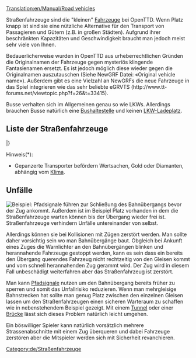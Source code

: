 [[Translation:en/Manual/Road vehicles]]
{{de/Inhaltsverzeichnis}}

Straßenfahrzeuge sind die "kleinen" [[de/Manual/Fahrzeuge#Fahrzeuge/De|Fahrzeuge]] bei OpenTTD. Wenn Platz knapp ist sind sie eine nützliche Alternative für den Transport von Passagieren und Gütern (z.B. in großen Städten). Aufgrund ihrer beschränkten Kapazitäten und Geschwindigkeit braucht man jedoch meist sehr viele von Ihnen. 

Bedauerlicherweise wurden in OpenTTD aus urheberrechtlichen Gründen die Originalnamen der Fahrzeuge gegen mysteriös klingende Fantasienamen ersetzt. Es ist jedoch möglich diese wieder gegen die Originalnamen auszutauschen (Siehe NewGRF Datei: «Original vehicle name»). Außerdem gibt es eine Vielzahl an NewGRFs die neue Fahrzeuge in das Spiel integrieren wie das sehr beliebte eGRVTS (http://www.tt-forums.net/viewtopic.php?f=26&t=33415).

Busse verhalten sich im Allgemeinen genau so wie LKWs. Allerdings brauchen Busse natürlich eine [[de/Manual/Ladebuchten#Bushaltestelle|Bushaltestelle]] und keinen [[de/Manual/Ladebuchten#LKW-Ladeplatz|LKW-Ladeplatz]].

{{en/Todo|Tabelle und darin enthaltene Links übersetzen}}
==Liste der Straßenfahrzeuge==
{{en/VehicleTable/Start}}
{{en/VehicleTable/Header|Passengers and Mail}}
{{en/VehicleTable/Row|
*[[en/Manual/Base Set/Road Vehicles/Buses]]
*[[en/Manual/Base Set/Road Vehicles/Mail Trucks]]
|
*[[en/Manual/Base Set/Road Vehicles/Buses]]
*[[en/Manual/Base Set/Road Vehicles/Mail Trucks]]
|
*[[en/Manual/Base Set/Road Vehicles/Buses]]
*[[en/Manual/Base Set/Road Vehicles/Mail Trucks]]
|
*[[en/Manual/Base Set/Road Vehicles/Buses]]
*[[en/Manual/Base Set/Road Vehicles/Mail Trucks]]
}}
{{en/VehicleTable/Header|Common cargo}}
{{en/VehicleTable/Row|
*[[en/Manual/Base Set/Road Vehicles/Oil Tankers]]
*[[en/Manual/Base Set/Road Vehicles/Goods Trucks]]
*[[en/Manual/Base Set/Road Vehicles/Grain Trucks]]
*[[en/Manual/Base Set/Road Vehicles/Livestock Vans]]
*[[en/Manual/Base Set/Road Vehicles/Wood Trucks]]
|
*[[en/Manual/Base Set/Road Vehicles/Oil Tankers]]
*[[en/Manual/Base Set/Road Vehicles/Goods Trucks]]
*[[en/Manual/Base Set/Road Vehicles/Grain Trucks]]
*[[en/Manual/Base Set/Road Vehicles/Livestock Vans]]
*[[en/Manual/Base Set/Road Vehicles/Wood Trucks]]
|
*[[en/Manual/Base Set/Road Vehicles/Oil Tankers]]
*[[en/Manual/Base Set/Road Vehicles/Goods Trucks]]
*[[en/Manual/Base Set/Road Vehicles/Grain Trucks]]
* -
*[[en/Manual/Base Set/Road Vehicles/Wood Trucks]]
|
*[[en/Manual/Base Set/Road Vehicles/Cola Trucks]]
*[[en/Manual/Base Set/Road Vehicles/Sweet Trucks]]
*[[en/Manual/Base Set/Road Vehicles/Toy Vans]]
*[[en/Manual/Base Set/Road Vehicles/Battery Trucks]]
*[[en/Manual/Base Set/Road Vehicles/Candyfloss Trucks]]
}}
{{en/VehicleTable/Header|Similar cargo}}
{{en/VehicleTable/Row|
*[[en/Manual/Base Set/Road Vehicles/Armoured Trucks]]*
*[[en/Manual/Base Set/Road Vehicles/Coal Trucks]]
*[[en/Manual/Base Set/Road Vehicles/Iron Ore Trucks]]
*[[en/Manual/Base Set/Road Vehicles/Steel Trucks]]
* -
|
*[[en/Manual/Base Set/Road Vehicles/Armoured Trucks]]*
*[[en/Manual/Base Set/Road Vehicles/Coal Trucks]]
* -
*[[en/Manual/Base Set/Road Vehicles/Paper Trucks]]
*[[en/Manual/Base Set/Road Vehicles/Food Vans]]
|
*[[en/Manual/Base Set/Road Vehicles/Armoured Trucks]]*
* -
*[[en/Manual/Base Set/Road Vehicles/Copper Ore Trucks]]
* -
*[[en/Manual/Base Set/Road Vehicles/Food Vans]]
|
* -
*[[en/Manual/Base Set/Road Vehicles/Sugar Trucks]]
* -
* -
* -
}}
{{en/VehicleTable/Header|Other cargo}}
{{en/VehicleTable/Row|
|
|
*[[en/Manual/Base Set/Road Vehicles/Water Tankers]]
*[[en/Manual/Base Set/Road Vehicles/Fruit Trucks]]
*[[en/Manual/Base Set/Road Vehicles/Rubber Trucks]]
|
*[[en/Manual/Base Set/Road Vehicles/Bubble Trucks]]
*[[en/Manual/Base Set/Road Vehicles/Fizzy Drink Trucks]]
*[[en/Manual/Base Set/Road Vehicles/Plastic Trucks]]
*[[en/Manual/Base Set/Road Vehicles/Toffee Trucks]]
}}
|}

Hinweis(*):
*Gepanzerte Transporter befördern Wertsachen, Gold oder Diamanten, abhängig vom [[de/Manual/Klima|Klima]].

==Unfälle==
[[File:en/Roadvehicledualtrack.png|right|frame|Beispiel: Pfadsignale führen zur Schließung des Bahnübergangs bevor der Zug ankommt. Außerdem ist im Beispiel Platz vorhanden in dem die Straßenfahrzeuge warten können bis der Übergang wieder frei ist.]]
Straßenfahrzeuge verhindern Unfälle untereinander von selbst. 

Allerdings können sie bei Kollisionen mit Zügen zerstört werden. Man sollte daher vorsichtig sein wo man Bahnübergänge baut. Obgleich bei Ankunft eines Zuges die Warnlichter an den Bahnübergängen blinken und herannahende Fahrzeuge gestoppt werden, kann es sein dass ein bereits den Übergang querendes Fahrzeug nicht rechtzeitig von den Gleisen kommt und vom schnell herannahenden Zug gerammt wird. Der Zug wird in diesem Fall unbeschädigt weiterfahren aber das Straßenfahrzeug ist zerstört.

Man kann [[de/Manual/Signale#Pfadsignale|Pfadsignale]] nutzen um den Bahnübergang bereits früher zu sperren und somit das Unfallrisiko reduzieren. Wenn man mehrgleisige Bahnstrecken hat sollte man genug Platz zwischen den einzelnen Gleisen lassen um den Straßenfahrzeugen einen sicheren Warteraum zu schaffen wie in nebenstehendem Beispiel gezeigt. Mit einem [[de/Manual/Tunnelbau#Tunnelbau/De|Tunnel]] oder einer [[de/Manual/Brückenbau#Brückenbau/De|Brücke]] lässt sich dieses Problem natürlich leicht umgehen.

Ein böswilliger Spieler kann natürlich vorsätzlich mehrere Strassenabschnitte mit einem Zug überqueren und dabei Fahrzeuge zerstören aber die Mitspieler werden sich mit Sicherheit revanchieren.

[[Category:de/Straßenfahrzeuge]]